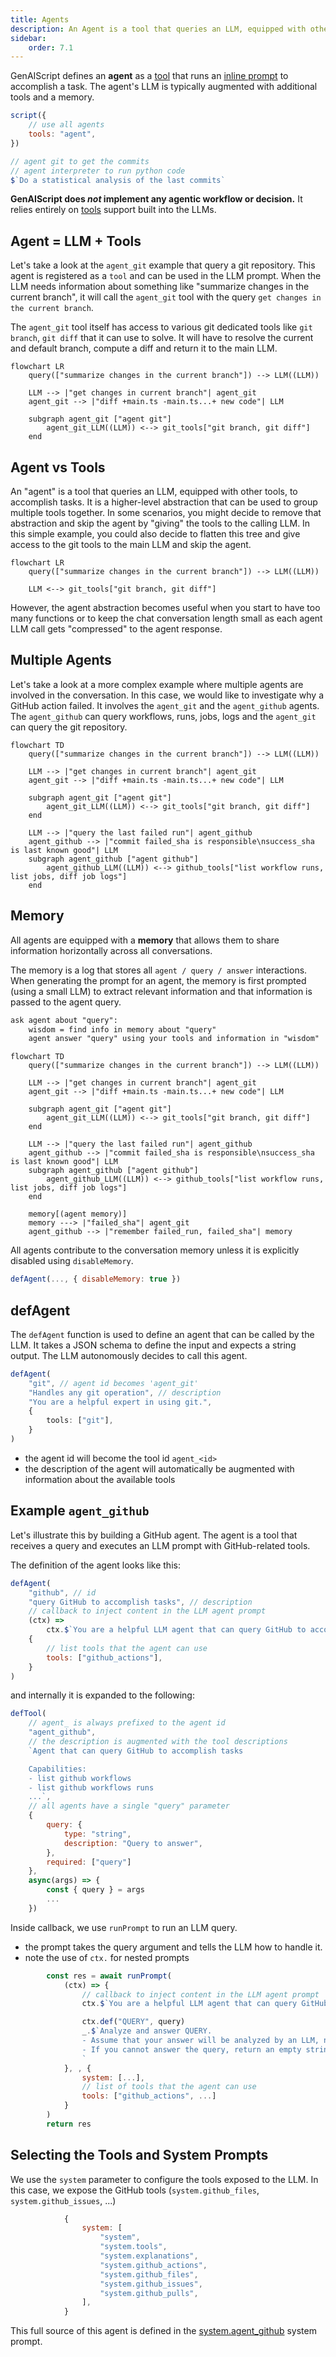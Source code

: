 ```yaml
---
title: Agents
description: An Agent is a tool that queries an LLM, equipped with other tools, to accomplish tasks.
sidebar:
    order: 7.1
---
```



GenAIScript defines an **agent** as a [tool](/genaiscript/reference/scripts/tools) that
runs an [inline prompt](/genaiscript/reference/scripts/inline-prompts) to accomplish a task. The agent's LLM is typically augmented with
additional tools and a memory.

```js
script({
    // use all agents
    tools: "agent",
})

// agent git to get the commits
// agent interpreter to run python code
$`Do a statistical analysis of the last commits`
```

**GenAIScript does _not_ implement any agentic workflow or decision.**
It relies entirely on [tools](/genaiscript/reference/scripts/tools) support built into the LLMs.

## Agent = LLM + Tools

Let's take a look at the `agent_git` example that query a git repository. This agent is registered as a `tool` and can be used in the LLM prompt.
When the LLM needs information about something like "summarize changes in the current branch", it will call the `agent_git` tool with the query `get changes in the current branch`.

The `agent_git` tool itself has access to various git dedicated tools like `git branch`, `git diff` that it can use to solve.
It will have to resolve the current and default branch, compute a diff and return it to the main LLM.

```mermaid
flowchart LR
    query(["summarize changes in the current branch"]) --> LLM((LLM))

    LLM --> |"get changes in current branch"| agent_git
    agent_git --> |"diff +main.ts -main.ts...+ new code"| LLM

    subgraph agent_git ["agent git"]
        agent_git_LLM((LLM)) <--> git_tools["git branch, git diff"]
    end
```

## Agent vs Tools

An "agent" is a tool that queries an LLM, equipped with other tools, to accomplish tasks. It is a higher-level abstraction that can be used to group multiple tools together.
In some scenarios, you might decide to remove that abstraction and skip the agent by "giving" the tools to the calling LLM.
In this simple example, you could also decide to flatten this tree and give access to the git tools to the main LLM and skip the agent.

```mermaid
flowchart LR
    query(["summarize changes in the current branch"]) --> LLM((LLM))

    LLM <--> git_tools["git branch, git diff"]
```

However, the agent abstraction becomes useful when you start to have too many functions or to keep the chat conversation length small as each agent LLM call gets "compressed" to the agent response.

## Multiple Agents

Let's take a look at a more complex example where multiple agents are involved in the conversation. In this case, we would like to investigate why a GitHub action failed.
It involves the `agent_git` and the `agent_github` agents. The `agent_github` can query workflows, runs, jobs, logs and the `agent_git` can query the git repository.

```mermaid
flowchart TD
    query(["summarize changes in the current branch"]) --> LLM((LLM))

    LLM --> |"get changes in current branch"| agent_git
    agent_git --> |"diff +main.ts -main.ts...+ new code"| LLM

    subgraph agent_git ["agent git"]
        agent_git_LLM((LLM)) <--> git_tools["git branch, git diff"]
    end

    LLM --> |"query the last failed run"| agent_github
    agent_github --> |"commit failed_sha is responsible\nsuccess_sha is last known good"| LLM
    subgraph agent_github ["agent github"]
        agent_github_LLM((LLM)) <--> github_tools["list workflow runs, list jobs, diff job logs"]
    end
```

## Memory

All agents are equipped with a **memory** that allows them to share information horizontally across all conversations.

The memory is a log that stores all `agent / query / answer` interactions. When generating the prompt for an agent,
the memory is first prompted (using a small LLM) to extract relevant information
and that information is passed to the agent query.

```txt
ask agent about "query":
    wisdom = find info in memory about "query"
    agent answer "query" using your tools and information in "wisdom"
```

```mermaid
flowchart TD
    query(["summarize changes in the current branch"]) --> LLM((LLM))

    LLM --> |"get changes in current branch"| agent_git
    agent_git --> |"diff +main.ts -main.ts...+ new code"| LLM

    subgraph agent_git ["agent git"]
        agent_git_LLM((LLM)) <--> git_tools["git branch, git diff"]
    end

    LLM --> |"query the last failed run"| agent_github
    agent_github --> |"commit failed_sha is responsible\nsuccess_sha is last known good"| LLM
    subgraph agent_github ["agent github"]
        agent_github_LLM((LLM)) <--> github_tools["list workflow runs, list jobs, diff job logs"]
    end

    memory[(agent memory)]
    memory ---> |"failed_sha"| agent_git
    agent_github --> |"remember failed_run, failed_sha"| memory

```

All agents contribute to the conversation memory unless it is explicitly disabled using `disableMemory`.

```js "disableMemory: true"
defAgent(..., { disableMemory: true })
```

## defAgent

The `defAgent` function is used to define an agent that can be called by the LLM. It takes a JSON schema to define the input and expects a string output. The LLM autonomously decides to call this agent.

```ts
defAgent(
    "git", // agent id becomes 'agent_git'
    "Handles any git operation", // description
    "You are a helpful expert in using git.",
    {
        tools: ["git"],
    }
)
```

- the agent id will become the tool id `agent_<id>`
- the description of the agent will automatically be augmented with information about the available tools

<BuiltinAgents />

## Example `agent_github`

Let's illustrate this by building a GitHub agent. The agent is a tool that receives a query and executes an LLM prompt with GitHub-related tools.

The definition of the agent looks like this:

```js wrap
defAgent(
    "github", // id
    "query GitHub to accomplish tasks", // description
    // callback to inject content in the LLM agent prompt
    (ctx) =>
        ctx.$`You are a helpful LLM agent that can query GitHub to accomplish tasks.`,
    {
        // list tools that the agent can use
        tools: ["github_actions"],
    }
)
```

and internally it is expanded to the following:

```js wrap
defTool(
    // agent_ is always prefixed to the agent id
    "agent_github",
    // the description is augmented with the tool descriptions
    `Agent that can query GitHub to accomplish tasks

    Capabilities:
    - list github workflows
    - list github workflows runs
    ...`,
    // all agents have a single "query" parameter
    {
        query: {
            type: "string",
            description: "Query to answer",
        },
        required: ["query"]
    },
    async(args) => {
        const { query } = args
        ...
    })
```

Inside callback, we use `runPrompt` to run an LLM query.

- the prompt takes the query argument and tells the LLM how to handle it.
- note the use of `ctx.` for nested prompts

```js wrap
        const res = await runPrompt(
            (ctx) => {
                // callback to inject content in the LLM agent prompt
                ctx.$`You are a helpful LLM agent that can query GitHub to accomplish tasks.`

                ctx.def("QUERY", query)
                _.$`Analyze and answer QUERY.
                - Assume that your answer will be analyzed by an LLM, not a human.
                - If you cannot answer the query, return an empty string.
                `
            }, , {
                system: [...],
                // list of tools that the agent can use
                tools: ["github_actions", ...]
            }
        )
        return res
```

## Selecting the Tools and System Prompts

We use the `system` parameter to configure the tools exposed to the LLM. In this case, we expose the GitHub tools (`system.github_files`, `system.github_issues`, ...)

```js wrap
            {
                system: [
                    "system",
                    "system.tools",
                    "system.explanations",
                    "system.github_actions",
                    "system.github_files",
                    "system.github_issues",
                    "system.github_pulls",
                ],
            }
```

This full source of this agent is defined in the [system.agent_github](/genaiscript/reference/scripts/system/#systemagent_github) system prompt.
